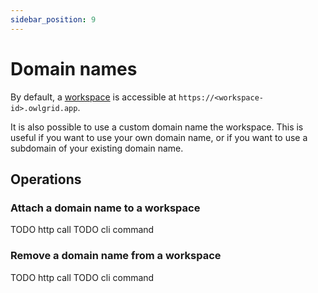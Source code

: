 ```yaml
---
sidebar_position: 9
---
```



# Domain names

By default, a [workspace](/docs/general/concepts/workspaces) is accessible at `https://<workspace-id>.owlgrid.app`. 

It is also possible to use a custom domain name the workspace. This is useful if you want to use your own domain name, or if you want to use a subdomain of your existing domain name.

## Operations

### Attach a domain name to a workspace

<Tabs groupId="client">
  <TabItem value="rest" label="REST API">
  TODO http call
  </TabItem>
  <TabItem value="cli" label="CLI">
  TODO cli command
  </TabItem>
</Tabs>

### Remove a domain name from a workspace

<Tabs groupId="client">
  <TabItem value="rest" label="REST API">
  TODO http call
  </TabItem>
  <TabItem value="cli" label="CLI">
  TODO cli command
  </TabItem>
</Tabs>
